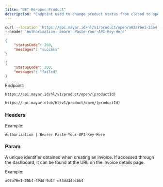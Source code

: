 ```yaml
---
title: "GET Re-open Product"
description: "Endpoint used to change product status from closed to open"
---
```


<RequestExample>

```bash Request Example
curl --location 'https://api.mayar.id/hl/v1/product/open/a02a76e1-25b4-49dd-9d1f-e84dd34ecbb4' \
--header 'Authorization: Bearer Paste-Your-API-Key-Here'
```

</RequestExample>

<ResponseExample>

```json Response example if success
{
    "statusCode": 200,
    "messages": "success"
}
```


```json Response example if failed
{
    "statusCode": 200,
    "messages": "failed"
}
```

</ResponseExample>

Endpoint:

<CodeGroup>

```Production Production
https://api.mayar.id/hl/v1/product/open/(productId)
```


```Sandbox Sandbox
https://api.mayar.club/hl/v1/product/open/(productId)
```

</CodeGroup>

### Headers

<ResponseField name="Authorization" type="string" required>
  Example:

  `Authorization | Bearer Paste-Your-API-Key-Here`
</ResponseField>

### Param

<ParamField path="productId" type="string" required={false}>
  A unique identifier obtained when creating an invoice. If accessed through the dashboard, it can be found at the URL on the invoice details page.

  Example:

  `a02a76e1-25b4-49dd-9d1f-e84dd34ecbb4`
</ParamField>